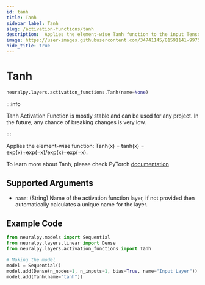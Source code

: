 ```yaml
---
id: tanh
title: Tanh
sidebar_label: Tanh
slug: /activation-functions/tanh
description:  Applies the element-wise Tanh function to the input Tensor
image: https://user-images.githubusercontent.com/34741145/81591141-99752900-93d9-11ea-9ef6-cc2c68daaa19.png
hide_title: true
---
```


# Tanh

```python
neuralpy.layers.activation_functions.Tanh(name=None)
```

:::info

Tanh Activation Function is mostly stable and can be used for any project. In the future, any chance of breaking changes is very low.

:::

Applies the element-wise function: Tanh(x) = tanh(x) = exp(x)+exp(−x)/exp(x)−exp(−x).

To learn more about Tanh, please check PyTorch [documentation](https://pytorch.org/docs/stable/generated/torch.nn.Tanh.html#torch.nn.Tanh)

## Supported Arguments

- `name`: (String) Name of the activation function layer, if not provided then automatically calculates a unique name for the layer.

## Example Code

```python
from neuralpy.models import Sequential
from neuralpy.layers.linear import Dense
from neuralpy.layers.activation_functions import Tanh

# Making the model
model = Sequential()
model.add(Dense(n_nodes=1, n_inputs=1, bias=True, name="Input Layer"))
model.add(Tanh(name="tanh"))
```
